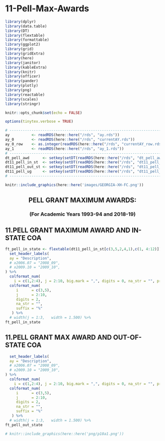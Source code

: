 # 11-Pell-Max-Awards

```r
library(dplyr)
library(data.table)
library(DT)
library(flextable)
library(formattable)
library(ggplot2)
library(grid)
library(gridExtra)
library(here)
library(janitor)
library(kableExtra)
library(knitr)
library(officer)
library(pander)
library(plotly)
library(png)
library(reactable)
library(scales)
library(stringr)
```

```r
knitr::opts_chunk$set(echo = FALSE)
```

```r
options(tinytex.verbose = TRUE)
```

```r
# ------------------------------------------------------------------------------
ay          <- readRDS(here::here("/rds", "ay.rds"))
ay_0        <- readRDS(here::here("/rds", "currentAY.rds"))
ay_0_row    <- as.integer(readRDS(here::here("/rds", "currentAY_row.rds")))
ay_1        <- readRDS(here::here("/rds", "ay_1.rds"))
# ------------------------------------------------------------------------------
dt_pell_awd      <- setkey(setDT(readRDS(here::here("/rds", "dt_pell_awd.rds"))), ay)
dt11_pell_in_st  <- setkey(setDT(readRDS(here::here("/rds", "dt11_pell_in_st.rds"))), ay)
dt11_pell_out_st <- setkey(setDT(readRDS(here::here("/rds", "dt11_pell_out_st.rds"))), ay)
dt11_pell_ug     <- setkey(setDT(readRDS(here::here("/rds", "dt11_pell_ug.rds"))), ay)
# ------------------------------------------------------------------------------
```

```r
knitr::include_graphics(here::here('images/GEORGIA-XH-FC.png'))
```
<h2><center><b>PELL GRANT MAXIMUM AWARDS:</b></center></h2>
<h3><center><b>(For Academic Years 1993-94 and 2018-19)</b></center></h3>

## 11.PELL GRANT MAXIMUM AWARD AND IN-STATE COA
```r
ft_pell_in_state <- flextable(dt11_pell_in_st[c(3,5,2,4,1),c(1, 4:12)]) %>%
  set_header_labels(
  ay = "Description",
  # x2006.07 = "2008_09",
  # x2009.10 = "2009_10",
) %>%
  colformat_num(
    i = c(1,2:4), j = 2:10, big.mark = ",", digits = 0, na_str = "", prefix = "$") %>%
  colformat_num(
     i      = c(3,5),
     j      = 2:10,
     digits = 2, 
     na_str = "", 
     suffix = "%"
   ) %>%
  # width(j = 1:3,   width = 1.500) %>%
ft_pell_in_state
```

## 11.PELL GRANT MAX AWARD AND OUT-OF-STATE COA
```r
  set_header_labels(
  ay = "Description",
  # x2006.07 = "2008_09",
  # x2009.10 = "2009_10",
) %>%
  colformat_num(
    i = c(1,2:4), j = 2:10, big.mark = ",", digits = 0, na_str = "", prefix = "$") %>%
  colformat_num(
     i      = c(3,5),
     j      = 2:10,
     digits = 2, 
     na_str = "", 
     suffix = "%"
   ) %>%
  # width(j = 1:3,   width = 1.500) %>%
ft_pell_out_state
```

```r
# knitr::include_graphics(here::here('png/p10a1.png'))
```

```{=openxml}
<w:p><w:r><w:br w:type="page"/></w:r></w:p>
```
